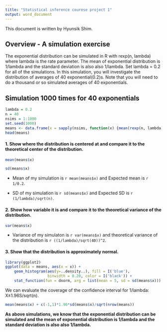 ```yaml
---
title: "Statistical inference courese project 1"
output: word_document
---
```


This document is written by Hyunsik Shim.

## Overview  - A simulation exercise

The exponential distribution can be simulated in R with rexp(n, lambda) where lambda is the rate parameter. The mean of exponential distribution is 1/lambda and the standard deviation is also also 1/lambda. Set lambda = 0.2 for all of the simulations. In this simulation, you will investigate the distribution of averages of 40 exponential(0.2)s. Note that you will need to do a thousand or so simulated averages of 40 exponentials.

## Simulation 1000 times for 40 exponentials

```r
lambda = 0.2
n = 40
nsims = 1:1000
set.seed(1000)
means <- data.frame(x = sapply(nsims, function(x) {mean(rexp(n, lambda))}))
head(means)
```

#### 1. Show where the distribution is centered at and compare it to the theoretical center of the distribution.
```r
mean(means$x)

sd(means$x)
```
- Mean of my simulation is `r mean(means$x)` and Expected mean is `r 1/0.2`.

- SD of my simulation is `r sd(means$x)` and Expected SD is `r (1/lambda)/sqrt(n)`.

#### 2. Show how variable it is and compare it to the theoretical variance of the distribution.

```r
var(means$x)
```

- Variance of my simulaton is `r var(means$x)` and theoretical variance of the distribution is `r ((1/lambda)/sqrt(40))^2`.

#### 3. Show that the distribution is approximately normal.

```r
library(ggplot2)
ggplot(data = means, aes(x = x)) + 
    geom_histogram(aes(y=..density..), fill = I('blue'), 
                   binwidth = 0.20, color = I('black')) +
    stat_function(fun = dnorm, arg = list(mean = 5, sd = sd(means$x)))
```

We can evaluate the coverage of the confidence interval for 1/lambda: X±1.96S/sqrt(n).

```r
mean(means$x) + c(-1,1)*1.96*sd(means$x)/sqrt(nrow(means))
```

**As above simulations, we know that 
the exponential distribution can be simulated and the mean of exponential distribution is 1/lambda and the standard deviation is also also 1/lambda.**


